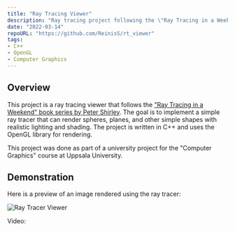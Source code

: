 ```yaml
---
title: "Ray Tracing Viewer"
description: "Ray tracing project following the \"Ray Tracing in a Weekend\" book series by Peter Shirley."
date: "2022-03-14"
repoURL: "https://github.com/ReinisS/rt_viewer"
tags:
- C++
- OpenGL
- Computer Graphics
---
```



## Overview

This project is a ray tracing viewer that follows the ["Ray Tracing in a Weekend" book series by Peter Shirley](https://raytracing.github.io/books/RayTracingInOneWeekend.html). The goal is to implement a simple ray tracer that can render spheres, planes, and other simple shapes with realistic lighting and shading. The project is written in C++ and uses the OpenGL library for rendering.

This project was done as part of a university project for the "Computer Graphics" course at Uppsala University.

## Demonstration

Here is a preview of an image rendered using the ray tracer:

![Ray Tracer Viewer](/ray_tracing_viewer.png)

Video:

<YouTube id="https://youtu.be/bFtP48KXaJY" />
